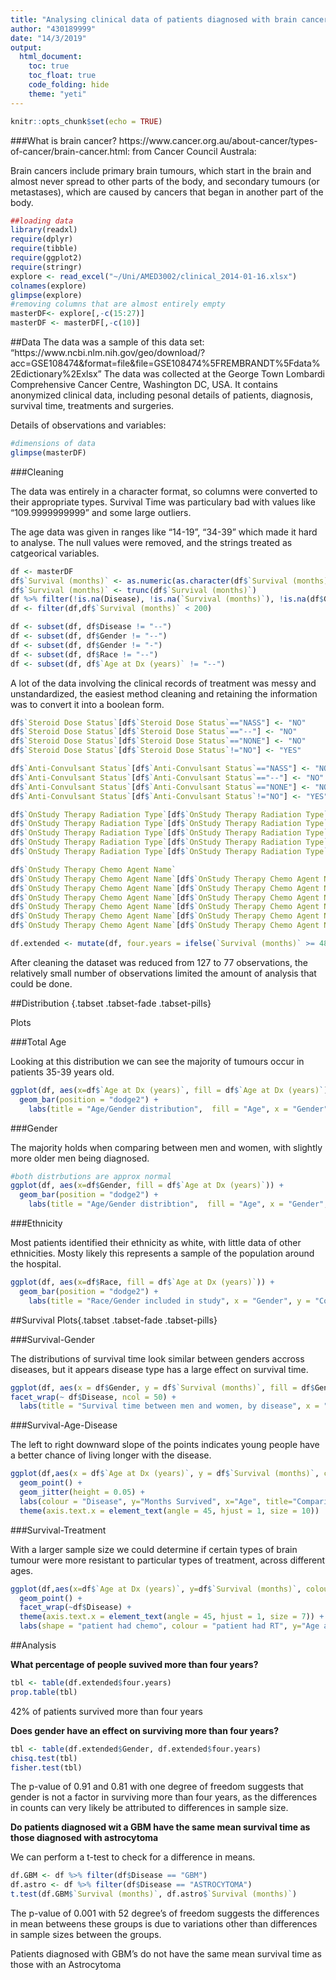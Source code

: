 ```yaml
---
title: "Analysing clinical data of patients diagnosed with brain cancer - lab report 1"
author: "430189999"
date: "14/3/2019"
output:
  html_document:
    toc: true
    toc_float: true
    code_folding: hide
    theme: "yeti"
---
```


```r
knitr::opts_chunk$set(echo = TRUE)
```
###What is brain cancer?
https://www.cancer.org.au/about-cancer/types-of-cancer/brain-cancer.html:
from Cancer Council Australa:

Brain cancers include primary brain tumours, which start in the brain and almost never spread to other parts of the body, and secondary tumours (or metastases), which are caused by cancers that began in another part of the body.
```r
##loading data
library(readxl)
require(dplyr)
require(tibble)
require(ggplot2)
require(stringr)
explore <- read_excel("~/Uni/AMED3002/clinical_2014-01-16.xlsx")
colnames(explore)
glimpse(explore)
#removing columns that are almost entirely empty
masterDF<- explore[,-c(15:27)]
masterDF <- masterDF[,-c(10)]
```
##Data
The data was a sample of this data set:
"https://www.ncbi.nlm.nih.gov/geo/download/?acc=GSE108474&format=file&file=GSE108474%5FREMBRANDT%5Fdata%2Edictionary%2Exlsx"
The data was collected at the George Town Lombardi Comprehensive Cancer Centre, Washington DC, USA. It contains anonymized clinical data, including pesonal details of patients, diagnosis, survival time, treatments and surgeries.

Details of observations and variables:
```r
#dimensions of data
glimpse(masterDF)
```

###Cleaning

The data was entirely in a character format, so columns were converted to their appropriate types.
Survival Time was particulary bad with values like "109.9999999999" and some large outliers.

The age data was given in ranges like "14-19", "34-39" which made it hard to analyse.
The null values were removed, and the strings treated as catgeorical variables.

```r
df <- masterDF
df$`Survival (months)` <- as.numeric(as.character(df$`Survival (months)`))
df$`Survival (months)` <- trunc(df$`Survival (months)`)
df %>% filter(!is.na(Disease), !is.na(`Survival (months)`), !is.na(df$Gender))
df <- filter(df,df$`Survival (months)` < 200)

df <- subset(df, df$Disease != "--")
df <- subset(df, df$Gender != "--")
df <- subset(df, df$Gender != "-")
df <- subset(df, df$Race != "--")
df <- subset(df, df$`Age at Dx (years)` != "--")
```
A lot of the data involving the clinical records of treatment was messy and unstandardized, the easiest method cleaning and retaining the information was to convert it into a boolean form.
```r
df$`Steroid Dose Status`[df$`Steroid Dose Status`=="NASS"] <- "NO"
df$`Steroid Dose Status`[df$`Steroid Dose Status`=="--"] <- "NO"
df$`Steroid Dose Status`[df$`Steroid Dose Status`=="NONE"] <- "NO"
df$`Steroid Dose Status`[df$`Steroid Dose Status`!="NO"] <- "YES"

df$`Anti-Convulsant Status`[df$`Anti-Convulsant Status`=="NASS"] <- "NO"
df$`Anti-Convulsant Status`[df$`Anti-Convulsant Status`=="--"] <- "NO"
df$`Anti-Convulsant Status`[df$`Anti-Convulsant Status`=="NONE"] <- "NO"
df$`Anti-Convulsant Status`[df$`Anti-Convulsant Status`!="NO"] <- "YES"

df$`OnStudy Therapy Radiation Type`[df$`OnStudy Therapy Radiation Type`=="NASS"] <- "NO"
df$`OnStudy Therapy Radiation Type`[df$`OnStudy Therapy Radiation Type`=="NONE"] <- "NO"
df$`OnStudy Therapy Radiation Type`[df$`OnStudy Therapy Radiation Type`=="--"] <- "NO"
df$`OnStudy Therapy Radiation Type`[df$`OnStudy Therapy Radiation Type`=="No"] <- "NO"
df$`OnStudy Therapy Radiation Type`[df$`OnStudy Therapy Radiation Type`!="NO"] <- "YES"

df$`OnStudy Therapy Chemo Agent Name`
df$`OnStudy Therapy Chemo Agent Name`[df$`OnStudy Therapy Chemo Agent Name`=="NASS"] <- "NO"
df$`OnStudy Therapy Chemo Agent Name`[df$`OnStudy Therapy Chemo Agent Name`=="--"] <- "NO"
df$`OnStudy Therapy Chemo Agent Name`[df$`OnStudy Therapy Chemo Agent Name`=="NONE(NONE)"] <- "NO"
df$`OnStudy Therapy Chemo Agent Name`[df$`OnStudy Therapy Chemo Agent Name`=="No(No)"] <- "NO"
df$`OnStudy Therapy Chemo Agent Name`[df$`OnStudy Therapy Chemo Agent Name`=="NO(NO)"] <- "NO"
df$`OnStudy Therapy Chemo Agent Name`[df$`OnStudy Therapy Chemo Agent Name`!="NO"] <- "YES"

df.extended <- mutate(df, four.years = ifelse(`Survival (months)` >= 48, "YES","NO"))
```

After cleaning the dataset was reduced from 127 to 77 observations, the relatively small number of observations limited the amount of analysis that could be done.

##Distribution {.tabset .tabset-fade .tabset-pills}

Plots

###Total Age

Looking at this distribution we can see the majority of tumours occur in patients 35-39 years old.

```r
ggplot(df, aes(x=df$`Age at Dx (years)`, fill = df$`Age at Dx (years)`)) +
  geom_bar(position = "dodge2") +
    labs(title = "Age/Gender distribution",  fill = "Age", x = "Gender", y = "Count")
```

###Gender

The majority holds when comparing between men and women, with slightly more older men being diagnosed.

```r
#both distrbutions are approx normal
ggplot(df, aes(x=df$Gender, fill = df$`Age at Dx (years)`)) +
  geom_bar(position = "dodge2") +
    labs(title = "Age/Gender distribtion",  fill = "Age", x = "Gender", y = "Count")
```

###Ethnicity

Most patients identified their ethnicity as white, with little data of other ethnicities. Mosty likely this represents a sample of the population around the hospital.

```r
ggplot(df, aes(x=df$Race, fill = df$`Age at Dx (years)`)) +
  geom_bar(position = "dodge2") +
    labs(title = "Race/Gender included in study", x = "Gender", y = "Count", fill = "Age")
```

##Survival Plots{.tabset .tabset-fade .tabset-pills}

###Survival-Gender

The distributions of survival time look similar between genders accross diseases, but it appears disease type has a large effect on survival time.

```r
ggplot(df, aes(x = df$Gender, y = df$`Survival (months)`, fill = df$Gender)) + geom_boxplot() +
facet_wrap(~ df$Disease, ncol = 50) +
  labs(title = "Survival time between men and women, by disease", x = "Gender", y = "Survival Time")
```

###Survival-Age-Disease

The left to right downward slope of the points indicates young people have a better chance of living longer with the disease.

```r
ggplot(df,aes(x = df$`Age at Dx (years)`, y = df$`Survival (months)`, colour = df$Disease)) +
  geom_point() +
  geom_jitter(height = 0.05) +
  labs(colour = "Disease", y="Months Survived", x="Age", title="Comparing Age and Survival by Disease type") +
  theme(axis.text.x = element_text(angle = 45, hjust = 1, size = 10))
```


###Survival-Treatment

With a larger sample size we could determine if certain types of brain tumour were more resistant to particular types of treatment, across different ages.

```r
ggplot(df,aes(x=df$`Age at Dx (years)`, y=df$`Survival (months)`, colour = df$`OnStudy Therapy Radiation Type`, shape = df$`OnStudy Therapy Chemo Agent Name`)) +
  geom_point() +
  facet_wrap(~df$Disease) +
  theme(axis.text.x = element_text(angle = 45, hjust = 1, size = 7)) +
  labs(shape = "patient had chemo", colour = "patient had RT", y="Age at diagnosis",x="Months survived" ,title = "Comparing age and survival time by treatment type, between diseases")
```

##Analysis

**What percentage of people suvived more than four years?**
```r
tbl <- table(df.extended$four.years)
prop.table(tbl)
```
42% of patients survived more than four years 

**Does gender have an effect on surviving more than four years?**
```r
tbl <- table(df.extended$Gender, df.extended$four.years)
chisq.test(tbl)
fisher.test(tbl)
```
The p-value of 0.91 and 0.81 with one degree of freedom suggests that gender is not a factor in surviving more than four years, as the differences in counts can very likely be attributed to differences in sample size.

**Do patients diagnosed wit a GBM have the same mean survival time as those diagnosed with astrocytoma**

We can perform a t-test to check for a difference in means.
```r
df.GBM <- df %>% filter(df$Disease == "GBM")
df.astro <- df %>% filter(df$Disease == "ASTROCYTOMA")
t.test(df.GBM$`Survival (months)`, df.astro$`Survival (months)`)
```
The p-value of 0.001 with 52 degree's of freedom suggests the differences in mean betweens these groups is due to variations other than differences in sample sizes between the groups.

Patients diagnosed with GBM's do not have the same mean survival time as those with an Astrocytoma



